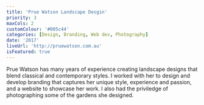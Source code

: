 ```yaml
---
title: 'Prue Watson Landscape Desgin'
priority: 3
maxCols: 2
customColour: '#005c44'
categories: [Design, Branding, Web dev, Photography]
date: '2017'
liveUrl: 'http://pruewatson.com.au'
isFeatured: true
---
```


Prue Watson has many years of experience creating landscape designs that blend classical and contemporary styles. I worked with her to design and develop branding that captures her unique style, experience and passion, and a website to showcase her work. I also had the priviledge of photographing some of the gardens she designed.
